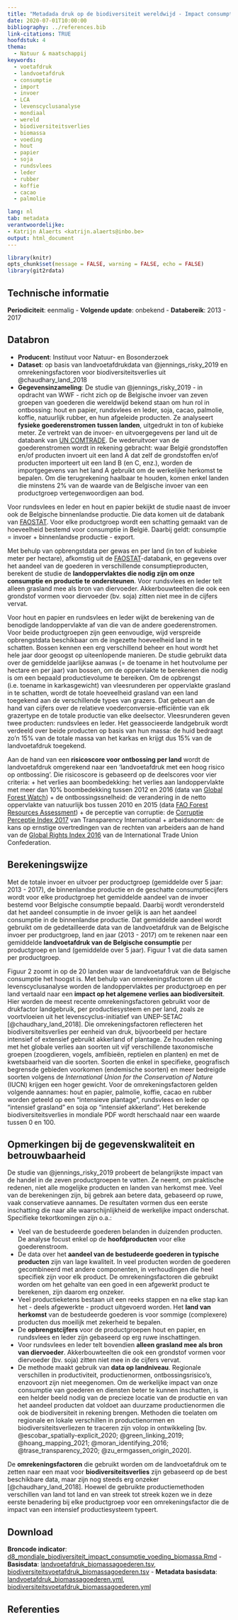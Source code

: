 ```yaml
---
title: "Metadada druk op de biodiversiteit wereldwijd - Impact consumptie voeding en biomassa"
date: 2020-07-01T10:00:00
bibliography: ../references.bib
link-citations: TRUE
hoofdstuk: 4
thema:
  - Natuur & maatschappij
keywords:
  - voetafdruk
  - landvoetafdruk
  - consumptie
  - import
  - invoer
  - LCA
  - levenscyclusanalyse
  - mondiaal
  - wereld
  - biodiversiteitsverlies
  - biomassa
  - voeding
  - hout
  - papier
  - soja
  - rundsvlees
  - leder
  - rubber
  - koffie
  - cacao
  - palmolie

lang: nl
tab: metadata
verantwoordelijke:
- Katrijn Alaerts <katrijn.alaerts@inbo.be>
output: html_document
---
```


```r
library(knitr)
opts_chunk$set(message = FALSE, warning = FALSE, echo = FALSE)
library(git2rdata)
```
## Technische informatie
**Periodiciteit**: eenmalig
\- **Volgende update**: onbekend
\- **Databereik**: 2013 - 2017

## Databron
- **Producent**: Instituut voor Natuur- en Bosonderzoek
- **Dataset**: op basis van landvoetafdrukdata van @jennings_risky_2019 en omrekeningsfactoren voor biodiversiteitsverlies  uit  @chaudhary_land_2018
- **Gegevensinzameling**: De studie van @jennings_risky_2019 - in opdracht van WWF - richt zich op de Belgische invoer van zeven groepen van goederen die wereldwijd bekend staan om hun rol in ontbossing: hout en papier, rundsvlees en leder, soja, cacao, palmolie, koffie, natuurlijk rubber, en hun afgeleide producten. 
Ze analyseert **fysieke goederenstromen tussen landen**, uitgedrukt in ton of kubieke meter. 
Ze vertrekt van de invoer- en uitvoergegevens per land uit de databank van [UN COMTRADE](https://comtrade.un.org/). 
De wederuitvoer van de goederenstromen wordt in rekening gebracht: waar België grondstoffen en/of producten invoert uit een land A dat zelf de grondstoffen en/of producten importeert uit een land B (en C, enz.), worden de importgegevens van het land A gebruikt om de werkelijke herkomst te bepalen. 
Om die terugrekening haalbaar te houden, komen enkel landen die minstens 2% van de waarde van de Belgische invoer van een productgroep vertegenwoordigen aan bod.

Voor rundsvlees en leder en hout en papier bekijkt de studie naast de invoer ook de Belgische binnenlandse productie. 
Die data komen uit de databank van [FAOSTAT](http://www.fao.org/faostat/en/#home). 
Voor elke productgroep wordt een schatting gemaakt van de hoeveelheid bestemd voor consumptie in België. 
Daarbij geldt: consumptie = invoer + binnenlandse productie - export.  

Met behulp van opbrengstdata per gewas en per land (in ton of kubieke meter per hectare), afkomstig uit de [FAOSTAT](http://www.fao.org/faostat/en/#home)-databank, en gegevens over het aandeel van de goederen in verschillende consumptieproducten, berekent de studie de **landoppervlaktes die nodig zijn om onze consumptie en productie te ondersteunen**. 
Voor rundsvlees en leder telt alleen grasland mee als bron van diervoeder. Akkerbouwteelten die ook een grondstof vormen voor diervoeder (bv. soja) zitten niet mee in de cijfers vervat. 

Voor hout en papier en rundsvlees en leder wijkt de berekening van de benodigde landoppervlakte af van die van de andere goederenstromen. 
Voor beide productgroepen zijn geen eenvoudige, wijd verspreide opbrengstdata beschikbaar om de ingezette hoeveelheid land in te schatten. 
Bossen kennen een erg verschillend beheer en hout wordt het hele jaar door geoogst op uiteenlopende manieren. 
De studie gebruikt data over de gemiddelde jaarlijkse aanwas (= de toename in het houtvolume per hectare en per jaar) van bossen, om de oppervlakte te berekenen die nodig is om een bepaald productievolume te bereiken. 
Om de opbrengst (i.e. toename in karkasgewicht) van vleesrunderen per oppervlakte grasland in te schatten, wordt de totale hoeveelheid grasland van een land toegekend aan de verschillende types van grazers. 
Dat gebeurt aan de hand van cijfers over de relatieve voederconversie-efficiëntie van elk grazertype en de totale productie van elke deelsector. 
Vleesrunderen geven twee producten: rundsvlees en leder. Het geassocieerde landgebruik wordt verdeeld over beide producten op basis van hun massa: de huid bedraagt zo’n 15% van de totale massa van het karkas en krijgt dus 15% van de landvoetafdruk toegekend.

Aan de hand van een **risicoscore voor ontbossing per land** wordt de landvoetafdruk omgerekend naar een ‘landvoetafdruk met een hoog risico op ontbossing’. 
Die risicoscore is gebaseerd op de deelscores voor vier criteria: 
  + het verlies aan boombedekking: het verlies aan landoppervlakte met meer dan 10% boombedekking tussen 2012 en 2016 (data van [Global Forest Watch](https://data.globalforestwatch.org/)) 
  + de ontbossingssnelheid: de verandering in de netto oppervlakte van natuurlijk bos tussen 2010 en 2015 (data [FAO Forest Resources Assessment](http://www.fao.org/forest-resources-assessment/en/))
  + de perceptie van corruptie: de [Corruptie Perceptie Index 2017](https://www.transparency.org/en/news/corruption-perceptions-index-2017) van Transparency International
  + arbeidsnormen: de kans op ernstige overtredingen van de rechten van arbeiders aan de hand van de [Global Rights Index 2016](https://www.ituc-csi.org/IMG/pdf/survey_ra_2016_eng.pdf) van de International Trade Union Confederation.

## Berekeningswijze
Met de totale invoer en uitvoer per productgroep (gemiddelde over 5 jaar: 2013 - 2017), de binnenlandse productie en de geschatte consumptiecijfers wordt voor elke productgroep het gemiddelde aandeel van de invoer bestemd voor Belgische consumptie bepaald. 
Daarbij wordt verondersteld dat het aandeel consumptie in de invoer gelijk is aan het aandeel consumptie in de binnenlandse productie.
Dat gemiddelde aandeel wordt gebruikt om de gedetailleerde data van de landvoetafdruk van de Belgische invoer per productgroep, land en jaar (2013 - 2017) om te rekenen naar een gemiddelde **landvoetafdruk van de Belgische consumptie** per productgroep en land (gemiddelde over 5 jaar). 
Figuur 1 vat die data samen per productgroep.

Figuur 2 zoomt in op de 20 landen waar de landvoetafdruk van de Belgische consumptie het hoogst is. 
Met behulp van omrekeningsfactoren uit de levenscyclusanalyse worden de landoppervlaktes per productgroep en per land vertaald naar een **impact op het algemene verlies aan biodiversiteit**. 
Hier worden de meest recente omrekeningsfactoren gebruikt voor de drukfactor landgebruik, per productiesysteem en per land, zoals ze voortvloeien uit het levenscyclus-initiatief van UNEP-SETAC [@chaudhary_land_2018]. 
Die omrekeningsfactoren reflecteren het biodiversiteitsverlies per eenheid van druk, bijvoorbeeld per hectare intensief of extensief gebruikt akkerland of plantage. 
Ze houden rekening met het globale verlies aan soorten uit vijf verschillende taxonomische groepen (zoogdieren, vogels, amfibieën, reptielen en planten) en met de kwetsbaarheid van die soorten. 
Soorten die enkel in specifieke, geografisch begrensde gebieden voorkomen (endemische soorten) en meer bedreigde soorten volgens de *International Union for the Conservation of Nature* (IUCN) krijgen een hoger gewicht. 
Voor de omrekeningsfactoren gelden volgende aannames: hout en papier, palmolie, koffie, cacao en rubber worden geteeld op een “intensieve plantage”, rundsvlees en leder op “intensief grasland” en soja op “intensief akkerland”. 
Het berekende biodiversiteitsverlies in mondiale PDF wordt herschaald naar een waarde tussen 0 en 100.

## Opmerkingen bij de gegevenskwaliteit en betrouwbaarheid
De studie van @jennings_risky_2019 probeert de belangrijkste impact van de handel in de zeven productgroepen te vatten. 
Ze neemt, om praktische redenen, niet alle mogelijke producten en landen van herkomst mee. 
Veel van de berekeningen zijn, bij gebrek aan betere data, gebaseerd op ruwe, vaak conservatieve aannames. 
De resultaten vormen dus een eerste inschatting die naar alle waarschijnlijkheid de werkelijke impact onderschat. 
Specifieke tekortkomingen zijn o.a.:

* Veel van de bestudeerde goederen belanden in duizenden producten. De analyse focust enkel op de **hoofdproducten** voor elke goederenstroom. 
* De data over het **aandeel van de bestudeerde goederen in typische producten** zijn van lage kwaliteit. In veel producten worden de goederen gecombineerd met andere componenten, in verhoudingen die heel specifiek zijn voor elk product. De omrekeningsfactoren die gebruikt worden om het gehalte van een goed in een afgewerkt product te berekenen, zijn daarom erg onzeker. 
* Veel productieketens bestaan uit een reeks stappen en na elke stap kan het - deels afgewerkte - product uitgevoerd worden. Het **land van herkomst** van de bestudeerde goederen is voor sommige (complexere) producten dus moeilijk met zekerheid te bepalen.  
* De **opbrengstcijfers** voor de productgroepen hout en papier, en rundsvlees en leder zijn gebaseerd op erg ruwe inschattingen. 
* Voor rundsvlees en leder telt bovendien **alleen grasland mee als bron van diervoeder**. Akkerbouwteelten die ook een grondstof vormen voor diervoeder (bv. soja) zitten niet mee in de cijfers vervat. 
* De methode maakt gebruik van **data op landniveau**. Regionale verschillen in productiviteit, productienormen, ontbossingsrisico’s, enzovoort zijn niet meegenomen. Om de werkelijke impact van onze consumptie van goederen en diensten beter te kunnen inschatten, is een helder beeld nodig van de precieze locatie van de productie en van het aandeel producten dat voldoet aan duurzame productienormen die ook de biodiversiteit in rekening brengen. Methoden die toelaten om regionale en lokale verschillen in productienormen en biodiversiteitsverliezen te traceren zijn volop in ontwikkeling [bv. @escobar_spatially-explicit_2020; @green_linking_2019; @hoang_mapping_2021; @moran_identifying_2016; @trase_transparency_2020; @zu_ermgassen_origin_2020].

De **omrekeningsfactoren** die gebruikt worden om de landvoetafdruk om te zetten naar een maat voor **biodiversiteitsverlies** zijn gebaseerd op de best beschikbare data, maar zijn nog steeds erg onzeker [@chaudhary_land_2018]. 
Hoewel de gebruikte productiemethoden verschillen van land tot land en van streek tot streek kozen we in deze eerste benadering bij elke productgroep voor een omrekeningsfactor die de impact van een intensief productiesysteem typeert.

## Download
**Broncode indicator**: [d8_mondiale_biodiversiteit_impact_consumptie_voeding_biomassa.Rmd](../d8_mondiale_biodiversiteit_impact_consumptie_voeding_biomassa/d8_mondiale_biodiversiteit_impact_consumptie_voeding_biomassa.Rmd) 
- **Basisdata**: [landvoetafdruk_biomassagoederen.tsv](../d8_mondiale_biodiversiteit_impact_consumptie_voeding_biomassa/landvoetafdruk_biomassagoederen.tsv), [biodiversiteitsvoetafdruk_biomassagoederen.tsv](../d8_mondiale_biodiversiteit_impact_consumptie_voeding_biomassa/biodiversiteitsvoetafdruk_biomassagoederen.tsv)
- **Metadata basisdata**: [landvoetafdruk_biomassagoederen.yml](../d8_mondiale_biodiversiteit_impact_consumptie_voeding_biomassa/landvoetafdruk_biomassagoederen.yml), [biodiversiteitsvoetafdruk_biomassagoederen.yml](../d8_mondiale_biodiversiteit_impact_consumptie_voeding_biomassa/biodiversiteitsvoetafdruk_biomassagoederen.yml)

## Referenties

